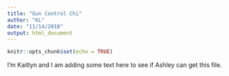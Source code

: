 ```yaml
---
title: "Gun Control Chi"
author: "KL"
date: "11/14/2018"
output: html_document
---
```


```r
knitr::opts_chunk$set(echo = TRUE)
```

I'm Kaitlyn and I am adding some text here to see if Ashley can get this file.